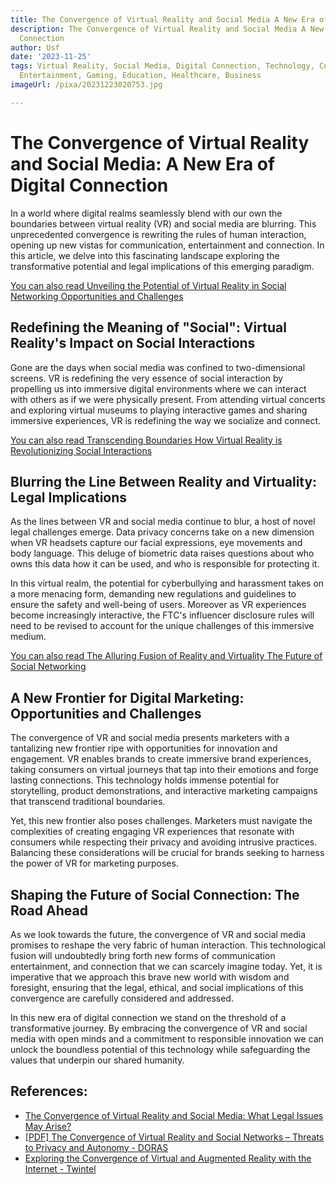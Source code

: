 ```yaml
---
title: The Convergence of Virtual Reality and Social Media A New Era of Digital Connection
description: The Convergence of Virtual Reality and Social Media A New Era of Digital
  Connection
author: Usf
date: '2023-11-25'
tags: Virtual Reality, Social Media, Digital Connection, Technology, Communication,
  Entertainment, Gaming, Education, Healthcare, Business
imageUrl: /pixa/20231223020753.jpg

---
```

# The Convergence of Virtual Reality and Social Media: A  New Era of Digital Connection

In a  world where digital  realms seamlessly blend with our own the boundaries between virtual reality (VR)  and social media  are blurring. This unprecedented convergence is rewriting the rules of human interaction, opening up new vistas  for communication, entertainment and  connection. In this article, we delve into this fascinating landscape exploring the transformative potential and legal implications  of this emerging paradigm.

[You can also read Unveiling the Potential of  Virtual Reality in Social Networking Opportunities and  Challenges](Unveiling%20the%20Potential%20of%20Virtual%20Reality%20in%20Social%20Networking%20Opportunities%20and%20Challenges)


## Redefining the Meaning of "Social": Virtual Reality's Impact on Social Interactions

Gone are the days when social media was confined to two-dimensional screens.  VR  is redefining the  very essence  of social interaction by propelling us into immersive digital environments where  we can interact with others as if we were physically present. From attending virtual concerts and exploring virtual museums to playing interactive games and sharing immersive experiences, VR is redefining the way we  socialize and connect.

[You can also read Transcending Boundaries How Virtual Reality is Revolutionizing Social Interactions](Transcending%20Boundaries%20How%20Virtual%20Reality%20is%20Revolutionizing%20Social%20Interactions)


## Blurring the Line Between  Reality and Virtuality: Legal Implications

As the lines between VR and social media continue to blur, a host of novel legal challenges emerge. Data privacy concerns  take on a new dimension when  VR headsets capture our facial expressions, eye movements and body language. This deluge of biometric data  raises questions about who owns  this data how it can be used, and who is  responsible for  protecting it.

In this virtual realm, the potential for cyberbullying and harassment takes on a more menacing form,  demanding new regulations and guidelines  to ensure the safety and well-being of users. Moreover as VR  experiences become increasingly interactive, the FTC's influencer disclosure rules will need to be revised to account for the unique challenges of this immersive medium.

[You can also read The Alluring Fusion of Reality and Virtuality The Future of Social Networking](The%20Alluring%20Fusion%20of%20Reality%20and%20Virtuality%20The%20Future%20of%20Social%20Networking)


## A New  Frontier for Digital Marketing:  Opportunities and  Challenges

The convergence of VR and social  media  presents marketers  with a tantalizing new frontier ripe with opportunities for innovation and engagement. VR enables brands to create immersive brand experiences, taking consumers on virtual journeys that tap  into their emotions and forge lasting connections. This  technology holds immense  potential for storytelling, product demonstrations, and interactive marketing campaigns  that transcend traditional boundaries.

Yet,  this new frontier also poses challenges. Marketers must navigate the complexities of creating engaging VR experiences that resonate with consumers while respecting their privacy and avoiding intrusive practices.  Balancing these considerations will be crucial for brands seeking to harness the power of VR for marketing purposes.

## Shaping the Future of Social Connection: The  Road Ahead

As we look  towards the future, the convergence of VR and social media promises to reshape the very fabric of human interaction. This  technological fusion will undoubtedly bring forth  new forms of communication entertainment, and connection that we  can scarcely imagine today. Yet, it is imperative that we approach this brave  new  world with wisdom and foresight, ensuring that the legal, ethical, and social  implications of  this convergence are carefully considered  and addressed.

In this new era of  digital connection we stand on the threshold of a transformative journey. By  embracing  the convergence of VR and social media  with  open minds  and a commitment to responsible innovation we  can unlock the boundless potential of this technology while safeguarding the values that underpin our  shared humanity.

## References:
- [The Convergence of Virtual Reality and Social Media: What Legal Issues May Arise?](https://vrvoice.co/convergence-virtual-reality-social-media-legal-issues-may-arise/)
- [[PDF] The Convergence of Virtual Reality and Social Networks – Threats to Privacy and Autonomy - DORAS](https://doras.dcu.ie/20397/1/The_Convergence_of_Virtual_Reality_and_Social_Networks_%E2%80%93_Threats_to_Privacy_and_Autonomy.pdf)
- [Exploring the Convergence of Virtual and Augmented Reality with the Internet - Twintel](https://www.twintel.net/technology/exploring-the-convergence-of-virtual-and-augmented-reality-with-the-internet/)
